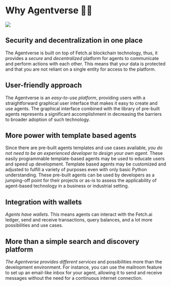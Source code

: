 # Why Agentverse 🤔💡

![](../../../src/images/why-agentverse.png)

## Security and decentralization in one place

The Agentverse is built on top of Fetch.ai blockchain technology, thus, it provides a _secure_ and _decentralized_ platform for agents to communicate and perform actions with each other. This means that your data is protected and that you are not reliant on a single entity for access to the platform. 

## User-friendly approach

The Agentverse is an _easy-to-use platform_, providing users with a straightforward graphical user interface that makes it easy to create and use agents.  The graphical interface combined with the library of pre-built agents represents a significant accomplishment in decreasing the barriers to broader adoption of such technology. 

## More power with template based agents

Since there are pre-built agents templates and use cases available, _you do not need to be an experienced developer to design your own agent_. These easily programmable template-based agents may be used to educate users and speed up development. Template based agents may be customized and adjusted to fulfill a variety of purposes even with only basic Python understanding. These pre-built agents can be used by developers as a jumping-off point for their projects or as-is to assess the applicability of agent-based technology in a business or industrial setting.

## Integration with wallets

_Agents have wallets_. This means agents can interact with the Fetch.ai ledger, send and receive transactions, query balances, and a lot more possibilities and use cases. 

## More than a simple search and discovery platform

_The Agentverse provides different services_ and possibilities more than the development environment. For instance, you can use the mailroom feature to set up an email-like inbox for your agent, allowing it to send and receive messages without the need for a continuous internet connection.
